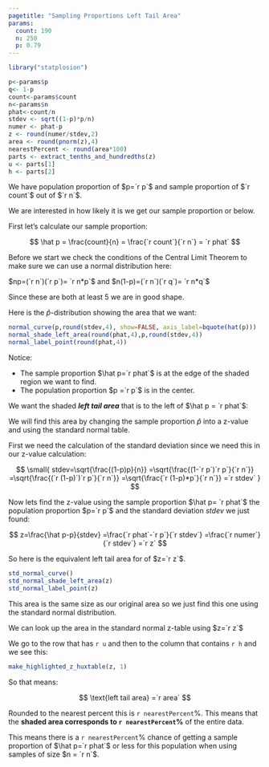 ```yaml
---
pagetitle: "Sampling Proportions Left Tail Area"
params:
  count: 190 
  n: 250 
  p: 0.79
---
```


```r
library("statplosion")
```

```r
p<-params$p
q<- 1-p
count<-params$count
n<-params$n 
phat<-count/n
stdev <- sqrt((1-p)*p/n)
numer <- phat-p
z <- round(numer/stdev,2)
area <- round(pnorm(z),4)
nearestPercent <- round(area*100)
parts <- extract_tenths_and_hundredths(z)
u <- parts[1]
h <- parts[2]
```

We have population proportion of $p=`r p`$ and sample proportion of $`r count`$ out of $`r n`$.

We are interested in how likely it is we get our sample proportion or below.

First let's calculate our sample proportion:   

$$
\hat p = \frac{count}{n} = \frac{`r count`}{`r n`} = `r phat`
$$

Before we start we check the conditions of the Central Limit Theorem to make sure we can use a normal distribution here:

$np=(`r n`)(`r p`)= `r n*p`$ and $n(1-p)=(`r n`)(`r q`)= `r n*q`$

Since these are both at least $5$ we are in good shape.

Here is the $\hat p$-distribution showing the area that we want:    

```r
normal_curve(p,round(stdev,4), show=FALSE, axis_label=bquote(hat(p)))
normal_shade_left_area(round(phat,4),p,round(stdev,4))
normal_label_point(round(phat,4))
```

Notice:

- The sample proportion $\hat p=`r phat`$ is at the edge of the shaded region we want to find. 
- The population proportion $p =`r p`$ is in the center.

We want the shaded **_left tail area_** that is to the left of $\hat p = `r phat`$:

We will find this area by changing the sample proportion $\hat p$ into a z-value and using the standard normal table. 

First we need the calculation of the standard deviation since we need this in our z-value calculation:

$$
\small{
stdev=\sqrt{\frac{(1-p)p}{n}} 
 =\sqrt{\frac{(1-`r p`)`r p`}{`r n`}}
 =\sqrt{\frac{(`r (1-p)`)`r p`}{`r n`}}
 =\sqrt{\frac{`r (1-p)*p`}{`r n`}}
 =`r stdev`
 }
$$

Now lets find the z-value using the sample proportion $\hat p= `r phat`$ the population proportion $p=`r p`$ and the standard deviation $stdev$ we just found:

$$
z=\frac{\hat p-p}{stdev}
 =\frac{`r phat`-`r p`}{`r stdev`}
 =\frac{`r numer`}{`r stdev`}
 =`r z`
$$

So here is the equivalent left tail area for of $z=`r z`$. 

```r
std_normal_curve()
std_normal_shade_left_area(z)
std_normal_label_point(z)
```

This area is the same size as our original area so we just find this one using the standard normal distribution.

We can look up the area in the standard normal z-table using $z=`r z`$  
    
We go to the row that has `r u` and then to the column that contains `r h` and we see this: 

```r
make_highlighted_z_huxtable(z, 1)
```

So that means:

$$
\text{left tail area} =`r area`
$$

Rounded to the nearest percent this is `r nearestPercent`%. This means that the **shaded area corresponds to `r nearestPercent`%** of the entire data.

This means there is a `r nearestPercent`% chance of getting a sample proportion of $\hat p=`r phat`$ or less for this population when using samples of size $n = `r n`$.
